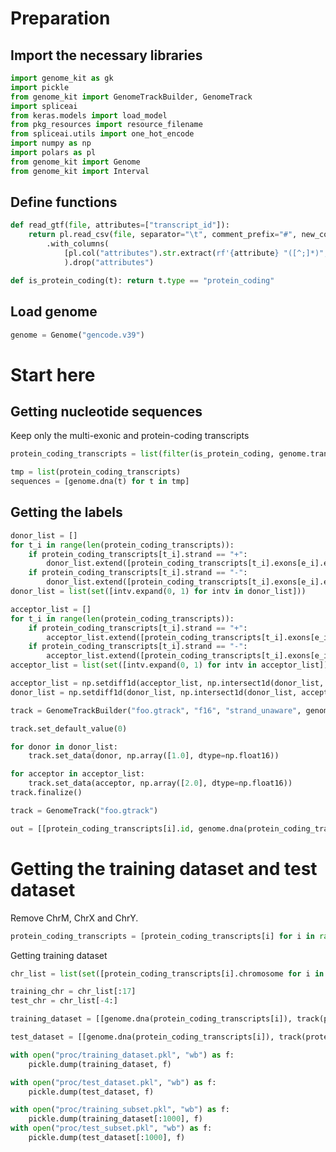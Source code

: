 # Preparation

## Import the necessary libraries

```python
import genome_kit as gk
import pickle
from genome_kit import GenomeTrackBuilder, GenomeTrack
import spliceai
from keras.models import load_model
from pkg_resources import resource_filename
from spliceai.utils import one_hot_encode
import numpy as np
import polars as pl
from genome_kit import Genome
from genome_kit import Interval
```

## Define functions

```python
def read_gtf(file, attributes=["transcript_id"]):
    return pl.read_csv(file, separator="\t", comment_prefix="#", new_columns=["seqname","source","feature","start","end","score","strand","frame","attributes"])\
        .with_columns(
            [pl.col("attributes").str.extract(rf'{attribute} "([^;]*)";').alias(attribute) for attribute in attributes]
            ).drop("attributes")
```

```python
def is_protein_coding(t): return t.type == "protein_coding"
```

## Load genome

```python
genome = Genome("gencode.v39")
```

# Start here

## Getting nucleotide sequences

Keep only the multi-exonic and protein-coding transcripts

```python
protein_coding_transcripts = list(filter(is_protein_coding, genome.transcripts))
```

```python
tmp = list(protein_coding_transcripts)
sequences = [genome.dna(t) for t in tmp]
```

## Getting the labels

```python
donor_list = []
for t_i in range(len(protein_coding_transcripts)):
    if protein_coding_transcripts[t_i].strand == "+":
        donor_list.extend([protein_coding_transcripts[t_i].exons[e_i].end3 for e_i in range(len(protein_coding_transcripts[t_i].exons))])
    if protein_coding_transcripts[t_i].strand == "-":
        donor_list.extend([protein_coding_transcripts[t_i].exons[e_i].end5 for e_i in range(len(protein_coding_transcripts[t_i].exons))])
donor_list = list(set([intv.expand(0, 1) for intv in donor_list]))        
```

```python
acceptor_list = []
for t_i in range(len(protein_coding_transcripts)):
    if protein_coding_transcripts[t_i].strand == "+":
        acceptor_list.extend([protein_coding_transcripts[t_i].exons[e_i].end5 for e_i in range(len(protein_coding_transcripts[t_i].exons))])
    if protein_coding_transcripts[t_i].strand == "-":
        acceptor_list.extend([protein_coding_transcripts[t_i].exons[e_i].end3 for e_i in range(len(protein_coding_transcripts[t_i].exons))])
acceptor_list = list(set([intv.expand(0, 1) for intv in acceptor_list]))        
```

```python
acceptor_list = np.setdiff1d(acceptor_list, np.intersect1d(donor_list, acceptor_list))
donor_list = np.setdiff1d(donor_list, np.intersect1d(donor_list, acceptor_list))
```

```python
track = GenomeTrackBuilder("foo.gtrack", "f16", "strand_unaware", genome)

track.set_default_value(0)

for donor in donor_list:
    track.set_data(donor, np.array([1.0], dtype=np.float16))

for acceptor in acceptor_list:
    track.set_data(acceptor, np.array([2.0], dtype=np.float16))    
track.finalize()
```

```python
track = GenomeTrack("foo.gtrack")
```

```python
out = [[protein_coding_transcripts[i].id, genome.dna(protein_coding_transcripts[i]), track(protein_coding_transcripts[i].interval)] for i in range(len(protein_coding_transcripts))]
```

# Getting the training dataset and test dataset

Remove ChrM, ChrX and ChrY.

```python
protein_coding_transcripts = [protein_coding_transcripts[i] for i in range(len(protein_coding_transcripts)) if protein_coding_transcripts[i].chromosome not in ["chrM", "chrX", "chrY"]]
```

Getting training dataset

```python
chr_list = list(set([protein_coding_transcripts[i].chromosome for i in range(len(protein_coding_transcripts))]))
```

```python
training_chr = chr_list[:17]
test_chr = chr_list[-4:]
```

```python
training_dataset = [[genome.dna(protein_coding_transcripts[i]), track(protein_coding_transcripts[i].interval)] for i in range(len(protein_coding_transcripts)) if protein_coding_transcripts[i].chromosome in training_chr]
```


```python
test_dataset = [[genome.dna(protein_coding_transcripts[i]), track(protein_coding_transcripts[i].interval)] for i in range(len(protein_coding_transcripts)) if protein_coding_transcripts[i].chromosome in test_chr]
```


```python
with open("proc/training_dataset.pkl", "wb") as f:
    pickle.dump(training_dataset, f)

with open("proc/test_dataset.pkl", "wb") as f:
    pickle.dump(test_dataset, f)
```


```python
with open("proc/training_subset.pkl", "wb") as f:
    pickle.dump(training_dataset[:1000], f)
with open("proc/test_subset.pkl", "wb") as f:
    pickle.dump(test_dataset[:1000], f)
```